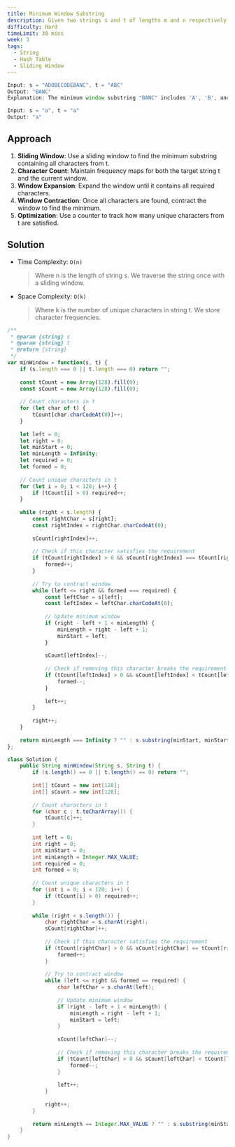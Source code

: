 ```yaml
---
title: Minimum Window Substring
description: Given two strings s and t of lengths m and n respectively, return the minimum window substring of s such that every character in t (including duplicates) is included in the window.
difficulty: Hard
timeLimit: 30 mins
week: 3
tags:
  - String
  - Hash Table
  - Sliding Window
---
```


```js title="Example"
Input: s = "ADOBECODEBANC", t = "ABC"
Output: "BANC"
Explanation: The minimum window substring "BANC" includes 'A', 'B', and 'C' from string t.

Input: s = "a", t = "a"
Output: "a"
```

## Approach

1. **Sliding Window**: Use a sliding window to find the minimum substring containing all characters from t.
2. **Character Count**: Maintain frequency maps for both the target string t and the current window.
3. **Window Expansion**: Expand the window until it contains all required characters.
4. **Window Contraction**: Once all characters are found, contract the window to find the minimum.
5. **Optimization**: Use a counter to track how many unique characters from t are satisfied.

## Solution

- Time Complexity: `O(n)`
  > Where n is the length of string s. We traverse the string once with a sliding window.
- Space Complexity: `O(k)`
  > Where k is the number of unique characters in string t. We store character frequencies.

```js tab="JavaScript"
/**
 * @param {string} s
 * @param {string} t
 * @return {string}
 */
var minWindow = function(s, t) {
    if (s.length === 0 || t.length === 0) return "";
    
    const tCount = new Array(128).fill(0);
    const sCount = new Array(128).fill(0);
    
    // Count characters in t
    for (let char of t) {
        tCount[char.charCodeAt(0)]++;
    }
    
    let left = 0;
    let right = 0;
    let minStart = 0;
    let minLength = Infinity;
    let required = 0;
    let formed = 0;
    
    // Count unique characters in t
    for (let i = 0; i < 128; i++) {
        if (tCount[i] > 0) required++;
    }
    
    while (right < s.length) {
        const rightChar = s[right];
        const rightIndex = rightChar.charCodeAt(0);
        
        sCount[rightIndex]++;
        
        // Check if this character satisfies the requirement
        if (tCount[rightIndex] > 0 && sCount[rightIndex] === tCount[rightIndex]) {
            formed++;
        }
        
        // Try to contract window
        while (left <= right && formed === required) {
            const leftChar = s[left];
            const leftIndex = leftChar.charCodeAt(0);
            
            // Update minimum window
            if (right - left + 1 < minLength) {
                minLength = right - left + 1;
                minStart = left;
            }
            
            sCount[leftIndex]--;
            
            // Check if removing this character breaks the requirement
            if (tCount[leftIndex] > 0 && sCount[leftIndex] < tCount[leftIndex]) {
                formed--;
            }
            
            left++;
        }
        
        right++;
    }
    
    return minLength === Infinity ? "" : s.substring(minStart, minStart + minLength);
};
```

```java tab="Java"
class Solution {
    public String minWindow(String s, String t) {
        if (s.length() == 0 || t.length() == 0) return "";
        
        int[] tCount = new int[128];
        int[] sCount = new int[128];
        
        // Count characters in t
        for (char c : t.toCharArray()) {
            tCount[c]++;
        }
        
        int left = 0;
        int right = 0;
        int minStart = 0;
        int minLength = Integer.MAX_VALUE;
        int required = 0;
        int formed = 0;
        
        // Count unique characters in t
        for (int i = 0; i < 128; i++) {
            if (tCount[i] > 0) required++;
        }
        
        while (right < s.length()) {
            char rightChar = s.charAt(right);
            sCount[rightChar]++;
            
            // Check if this character satisfies the requirement
            if (tCount[rightChar] > 0 && sCount[rightChar] == tCount[rightChar]) {
                formed++;
            }
            
            // Try to contract window
            while (left <= right && formed == required) {
                char leftChar = s.charAt(left);
                
                // Update minimum window
                if (right - left + 1 < minLength) {
                    minLength = right - left + 1;
                    minStart = left;
                }
                
                sCount[leftChar]--;
                
                // Check if removing this character breaks the requirement
                if (tCount[leftChar] > 0 && sCount[leftChar] < tCount[leftChar]) {
                    formed--;
                }
                
                left++;
            }
            
            right++;
        }
        
        return minLength == Integer.MAX_VALUE ? "" : s.substring(minStart, minStart + minLength);
    }
}
```
